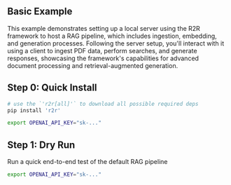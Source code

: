 ## Basic Example
This example demonstrates setting up a local server using the R2R framework to host a RAG pipeline, which includes ingestion, embedding, and generation processes. Following the server setup, you'll interact with it using a client to ingest PDF data, perform searches, and generate responses, showcasing the framework's capabilities for advanced document processing and retrieval-augmented generation.

## Step 0: Quick Install


```bash
# use the `'r2r[all]'` to download all possible required deps
pip install 'r2r'

export OPENAI_API_KEY="sk-..."
```


## Step 1: Dry Run

Run a quick end-to-end test of the default RAG pipeline
```bash
export OPENAI_API_KEY="sk-..."
```
